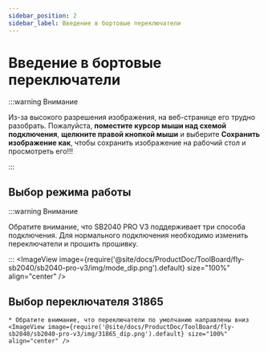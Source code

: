 ```yaml
---
sidebar_position: 2
sidebar_label: Введение в бортовые переключатели
---
```




# Введение в бортовые переключатели

:::warning Внимание

Из-за высокого разрешения изображения, на веб-странице его трудно разобрать. Пожалуйста, **поместите курсор мыши над схемой подключения**, **щелкните правой кнопкой мыши** и выберите **Сохранить изображение как**, чтобы сохранить изображение на рабочий стол и просмотреть его!!!

:::

## Выбор режима работы

:::warning Внимание

Обратите внимание, что SB2040 PRO V3 поддерживает три способа подключения. Для нормального подключения необходимо изменить переключатели и прошить прошивку.

:::
    <ImageView image={require('@site/docs/ProductDoc/ToolBoard/fly-sb2040/sb2040-pro-v3/img/mode_dip.png').default} size="100%" align="center" />

## Выбор переключателя 31865

    * Обратите внимание, что переключатели по умолчанию направлены вниз
    <ImageView image={require('@site/docs/ProductDoc/ToolBoard/fly-sb2040/sb2040-pro-v3/img/31865_dip.png').default} size="100%" align="center" />